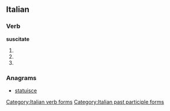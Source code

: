 ==Italian==

===Verb===
'''suscitate'''

# {{form of|[[second-person|Second-person]] [[plural]] [[present tense]]|suscitare|lang=Italian}}
# {{form of|Second-person plural [[imperative]]|suscitare|lang=Italian}}
# {{form of|[[feminine|Feminine]] plural|suscitato}}

===Anagrams===
* [[statuisce#Italian|statuisce]]

[[Category:Italian verb forms]]
[[Category:Italian past participle forms]]